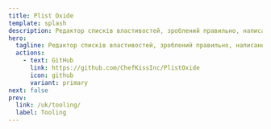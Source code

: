 ---
title: Plist Oxide
template: splash
description: Редактор списків властивостей, зроблений правильно, написаний на Rust.
hero:
  tagline: Редактор списків властивостей, зроблений правильно, написаний на Rust.
  actions:
    - text: GitHub
      link: https://github.com/ChefKissInc/PlistOxide
      icon: github
      variant: primary
next: false
prev:
  link: /uk/tooling/
  label: Tooling
---
